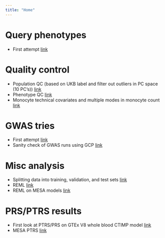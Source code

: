 ```yaml
---
title: "Home"
---
```


# Query phenotypes

* First attempt [link](first_query.html)

# Quality control

* Population QC (based on UKB label and filter out outliers in PC space (10 PC's)) [link](population_assignment.html)
* Phenotype QC [link](phenotype_qc.html)
* Monocyte technical covariates and multiple modes in monocyte count [link](query_monocyte_covar.html)

# GWAS tries

* First attempt [link](first_gwas_compare.html)
* Sanity check of GWAS runs using GCP [link](check_gwas_run.html)

# Misc analysis

* Splitting data into training, validation, and test sets [link](split_individuals.html)
* REML [link](regulability_gcta.html)
* REML on MESA models [link](regulability_mesa.html)

# PRS/PTRS results

* First look at PTRS/PRS on GTEx V8 whole blood CTIMP model [link](first_look_at_ptrs_prs.html)
* MESA PTRS [link](first_look_at_mesa_ptrs.html)

